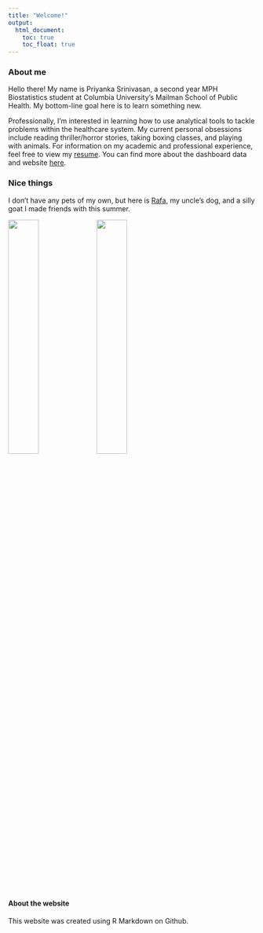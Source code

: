```yaml
---
title: "Welcome!"
output: 
  html_document:
    toc: true
    toc_float: true
---
```


### About me

Hello there! My name is Priyanka Srinivasan, a second year MPH Biostatistics student at Columbia University's Mailman School of Public Health. My bottom-line goal here is to learn something new.

Professionally, I'm interested in learning how to use analytical tools to tackle problems within the healthcare system. My current personal obsessions include reading thriller/horror stories, taking boxing classes, and playing with animals. For information on my academic and professional experience, feel free to view my [resume](./resume.html). You can find more about the dashboard data and website [here](./about.html).

### Nice things

I don't have any pets of my own, but here is [Rafa](https://www.instagram.com/rafa._nadog/), my uncle's dog, and a silly goat I made friends with this summer.

<img src="images/rafa.png" style="width:35%"> <img src="images/goat.png" style="width:35%" style="float:left">


#### About the website
This website was created using R Markdown on Github.
